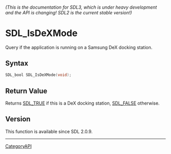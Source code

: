 ====== (This is the documentation for SDL3, which is under heavy development and the API is changing! SDL2 is the current stable version!) ======
= SDL_IsDeXMode =

Query if the application is running on a Samsung DeX docking station.

== Syntax ==

<syntaxhighlight lang='c'>
SDL_bool SDL_IsDeXMode(void);
</syntaxhighlight>

== Return Value ==

Returns [[SDL_TRUE]] if this is a DeX docking station, [[SDL_FALSE]]
otherwise.

== Version ==

This function is available since SDL 2.0.9.

----
[[CategoryAPI]]


